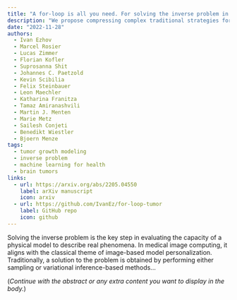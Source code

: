 ```yaml
---
title: "A for-loop is all you need. For solving the inverse problem in the case of personalized tumor growth modeling"
description: "We propose compressing complex traditional strategies for solving inverse problems into a simple database query task, achieving a one-order speed-up for brain tumor growth modeling."
date: "2022-11-28"
authors:
  - Ivan Ezhov
  - Marcel Rosier
  - Lucas Zimmer
  - Florian Kofler
  - Suprosanna Shit
  - Johannes C. Paetzold
  - Kevin Scibilia
  - Felix Steinbauer
  - Leon Maechler
  - Katharina Franitza
  - Tamaz Amiranashvili
  - Martin J. Menten
  - Marie Metz
  - Sailesh Conjeti
  - Benedikt Wiestler
  - Bjoern Menze
tags:
  - tumor growth modeling
  - inverse problem
  - machine learning for health
  - brain tumors
links:
  - url: https://arxiv.org/abs/2205.04550
    label: arXiv manuscript
    icon: arxiv
  - url: https://github.com/IvanEz/for-loop-tumor
    label: GitHub repo
    icon: github
---
```


Solving the inverse problem is the key step in evaluating the capacity of a physical model to describe real phenomena. In medical image computing, it aligns with the classical theme of image-based model personalization. Traditionally, a solution to the problem is obtained by performing either sampling or variational inference-based methods...

(_Continue with the abstract or any extra content you want to display in the body._)
